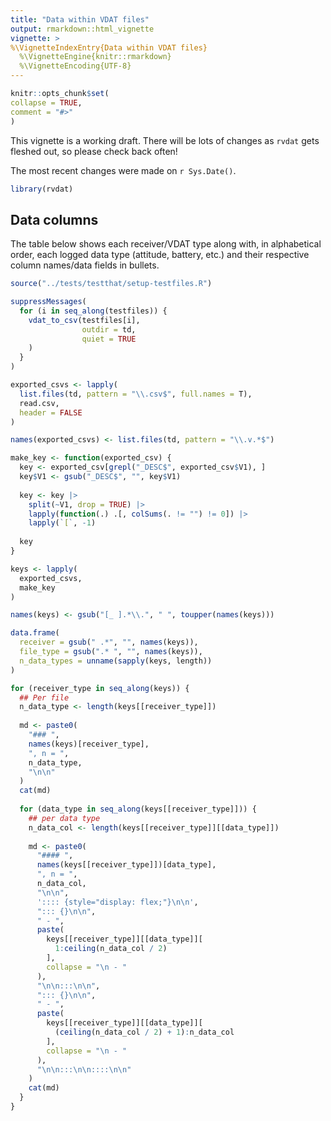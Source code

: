 ```yaml
---
title: "Data within VDAT files"
output: rmarkdown::html_vignette
vignette: >
%\VignetteIndexEntry{Data within VDAT files}
  %\VignetteEngine{knitr::rmarkdown}
  %\VignetteEncoding{UTF-8}
---
```

  
```r
knitr::opts_chunk$set(
collapse = TRUE,
comment = "#>"
)
```

This vignette is a working draft. There will be lots of changes as `rvdat` gets fleshed out, so please check back often!

The most recent changes were made on `r Sys.Date()`.

```r
library(rvdat)
```

## Data columns

The table below shows each receiver/VDAT type along with, in alphabetical order, each logged data type (attitude, battery, etc.) and their respective column names/data fields in bullets.

```r
source("../tests/testthat/setup-testfiles.R")

suppressMessages(
  for (i in seq_along(testfiles)) {
    vdat_to_csv(testfiles[i],
                outdir = td,
                quiet = TRUE
    )
  }
)

exported_csvs <- lapply(
  list.files(td, pattern = "\\.csv$", full.names = T),
  read.csv,
  header = FALSE
)

names(exported_csvs) <- list.files(td, pattern = "\\.v.*$")
```

```r
make_key <- function(exported_csv) {
  key <- exported_csv[grepl("_DESC$", exported_csv$V1), ]
  key$V1 <- gsub("_DESC$", "", key$V1)
  
  key <- key |>
    split(~V1, drop = TRUE) |>
    lapply(function(.) .[, colSums(. != "") != 0]) |>
    lapply(`[`, -1)
  
  key
}

keys <- lapply(
  exported_csvs,
  make_key
)

names(keys) <- gsub("[_ ].*\\.", " ", toupper(names(keys)))
```


```r
data.frame(
  receiver = gsub(" .*", "", names(keys)),
  file_type = gsub(".* ", "", names(keys)),
  n_data_types = unname(sapply(keys, length))
)
```






```r
for (receiver_type in seq_along(keys)) {
  ## Per file
  n_data_type <- length(keys[[receiver_type]])
  
  md <- paste0(
    "### ",
    names(keys)[receiver_type],
    ", n = ",
    n_data_type,
    "\n\n"
  )
  cat(md)
  
  for (data_type in seq_along(keys[[receiver_type]])) {
    ## per data type
    n_data_col <- length(keys[[receiver_type]][[data_type]])
    
    md <- paste0(
      "#### ",
      names(keys[[receiver_type]])[data_type],
      ", n = ",
      n_data_col,
      "\n\n",
      ':::: {style="display: flex;"}\n\n',
      "::: {}\n\n",
      " - ",
      paste(
        keys[[receiver_type]][[data_type]][
          1:ceiling(n_data_col / 2)
        ],
        collapse = "\n - "
      ),
      "\n\n:::\n\n",
      "::: {}\n\n",
      " - ",
      paste(
        keys[[receiver_type]][[data_type]][
          (ceiling(n_data_col / 2) + 1):n_data_col
        ],
        collapse = "\n - "
      ),
      "\n\n:::\n\n::::\n\n"
    )
    cat(md)
  }
}
```
